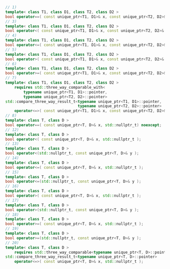 ```cpp
// 1)
template< class T1, class D1, class T2, class D2 >
bool operator==( const unique_ptr<T1, D1>& x, const unique_ptr<T2, D2>& y );
// 3)
template< class T1, class D1, class T2, class D2 >
bool operator<( const unique_ptr<T1, D1>& x, const unique_ptr<T2, D2>& y );
// 4)
template< class T1, class D1, class T2, class D2 >
bool operator<=( const unique_ptr<T1, D1>& x, const unique_ptr<T2, D2>& y )
// 5)
template< class T1, class D1, class T2, class D2 >
bool operator>( const unique_ptr<T1, D1>& x, const unique_ptr<T2, D2>& y );
// 6)
template< class T1, class D1, class T2, class D2 >
bool operator>=( const unique_ptr<T1, D1>& x, const unique_ptr<T2, D2>& y );
// 7)
template< class T1, class D1, class T2, class D2 >
    requires std::three_way_comparable_with<
        typename unique_ptr<T1, D1>::pointer,
        typename unique_ptr<T2, D2>::pointer>
std::compare_three_way_result_t<typename unique_ptr<T1, D1>::pointer,
                                typename unique_ptr<T2, D2>::pointer>
    operator<=>( const unique_ptr<T1, D1>& x, const unique_ptr<T2, D2>& y );
// 8)
template< class T, class D >
bool operator==( const unique_ptr<T, D>& x, std::nullptr_t) noexcept;
// 12)
template< class T, class D >
bool operator<( const unique_ptr<T, D>& x, std::nullptr_t );
// 13)
template< class T, class D >
bool operator<(std::nullptr_t, const unique_ptr<T, D>& y );
// 14)
template< class T, class D >
bool operator<=( const unique_ptr<T, D>& x, std::nullptr_t );
// 15)
template< class T, class D >
bool operator<=(std::nullptr_t, const unique_ptr<T, D>& y );
// 16)
template< class T, class D >
bool operator>( const unique_ptr<T, D>& x, std::nullptr_t );
// 17)
template< class T, class D >
bool operator>(std::nullptr_t, const unique_ptr<T, D>& y );
// 18)
template< class T, class D >
bool operator>=( const unique_ptr<T, D>& x, std::nullptr_t );
// 19)
template< class T, class D >
bool operator>=(std::nullptr_t, const unique_ptr<T, D>& y );
// 20)
template< class T, class D >
    requires std::three_way_comparable<typename unique_ptr<T, D>::pointer>
std::compare_three_way_result_t<typename unique_ptr<T, D>::pointer>
    operator<=>( const unique_ptr<T, D>& x, std::nullptr_t );
```